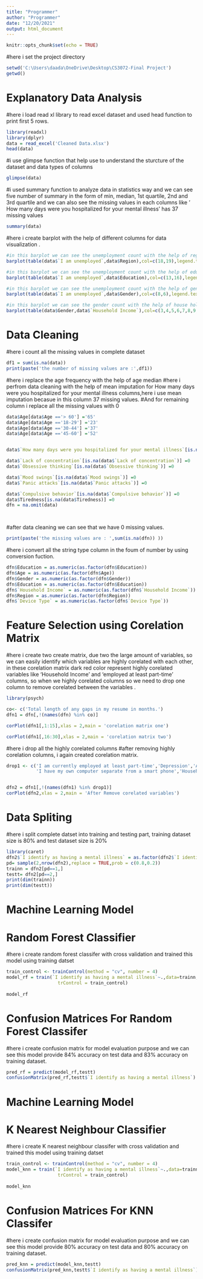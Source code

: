 ```yaml
---
title: "Programmer"
author: "Programmer"
date: "12/20/2021"
output: html_document
---
```


```r
knitr::opts_chunk$set(echo = TRUE)
```


#here i set the project directory

```r
setwd('C:\Users\daada\OneDrive\Desktop\CS3072-Final Project')
getwd()
```
# Explanatory Data Analysis

#here i load read xl library to read excel dataset and used head function to print first 5 rows.

```r

library(readxl)
library(dplyr)
data = read_excel('Cleaned Data.xlsx')
head(data)

```


#i use glimpse function that help use to understand the sturcture of the dataset and data types of columns 

```r
glimpse(data)

```



#i used summary function to analyze data in statistics way and we can see five number of summary in the form of min, median, 1st quartile, 2nd and 3rd quartile and we can also see the missing values in each columns like ' How many days were you hospitalized for your mental illness' has 37 missing values

```r
summary(data)
```



#here i create barplot with the help of different columns for data visualization .

```r
#in this barplot we can see the unemployment count with the help of region
barplot(table(data$`I am unemployed`,data$Region),col=c(18,19),legend.text = TRUE,args.legend =list(x='topright'),las=2,main = 'BARPLOT FOR unemployed AND Region')

#in this barplot we can see the unemployment count with the help of education
barplot(table(data$`I am unemployed`,data$Education),col=c(13,16),legend.text = TRUE,args.legend =list(x='topright'),las=2,main = 'BARPLOT FOR unemployed AND education')

#in this barplot we can see the unemployment count with the help of gender
barplot(table(data$`I am unemployed`,data$Gender),col=c(8,6),legend.text = TRUE,args.legend =list(x='topright'),las=2,main = 'BARPLOT FOR unemployed AND gender')

#in this barplot we can see the gender count with the help of house hold income
barplot(table(data$Gender,data$`Household Income`),col=c(3,4,5,6,7,8,9,10),legend.text = TRUE,args.legend =list(x='topright'),las=2,main = 'BARPLOT FOR gender AND HOUSE HOLD INCOME')

```

# Data Cleaning 

#here i count all the missing values in complete dataset

```r
df1 = sum(is.na(data))
print(paste('the number of missing values are :',df1))

```


#here i replace the age frequency with the help of age median
#here i perfrom data cleaning with the help of mean imputation for How many days were you hospitalized for your mental illness columns,here i use mean imputation becasue in this column 37 missing values.
#And for remaining column i replace all the missing values with 0

```r
data$Age[data$Age =='> 60'] ='65'
data$Age[data$Age =='18-29'] ='23'
data$Age[data$Age =='30-44'] ='37'
data$Age[data$Age =='45-60'] ='52'


data$`How many days were you hospitalized for your mental illness`[is.na(data$`How many days were you hospitalized for your mental illness`)] <- mean(data$`How many days were you hospitalized for your mental illness`, na.rm = TRUE)

data$`Lack of concentration`[is.na(data$`Lack of concentration`)] =0
data$`Obsessive thinking`[is.na(data$`Obsessive thinking`)] =0

data$`Mood swings`[is.na(data$`Mood swings`)] =0
data$`Panic attacks`[is.na(data$`Panic attacks`)] =0

data$`Compulsive behavior`[is.na(data$`Compulsive behavior`)] =0
data$Tiredness[is.na(data$Tiredness)] =0
dfn = na.omit(data)




```


#after data cleaning we can see that we have 0 missing values.

```r

print(paste('the missing values are : ',sum(is.na(dfn)) ))

```

#here i convert all the string type column in the foum of number by using conversion fuction.

```r
dfn$Education = as.numeric(as.factor(dfn$Education))
dfn$Age = as.numeric(as.factor(dfn$Age))
dfn$Gender = as.numeric(as.factor(dfn$Gender))
dfn$Education = as.numeric(as.factor(dfn$Education))
dfn$`Household Income` = as.numeric(as.factor(dfn$`Household Income`))
dfn$Region = as.numeric(as.factor(dfn$Region))
dfn$`Device Type` = as.numeric(as.factor(dfn$`Device Type`))


```


# Feature Selection using Corelation Matrix

#here i create two create matrix, due two the large amount of variables, so we can easily identify which variables are highly corelated with each other, in these corelation matrix dark red color represent highly corelated variables like 'Household Income' and 'employed at least part-time' columns, so when we highly corelated columns so we need to drop one column to remove corelated between the variables .

```r

library(psych)

co<- c('Total length of any gaps in my resume in months.')
dfn1 = dfn[,!(names(dfn) %in% co)]

corPlot(dfn1[,1:15],xlas = 2,main = 'corelation matrix one')

corPlot(dfn1[,16:30],xlas = 2,main = 'corelation matrix two')


```



#here i drop all the highly corelated columns
#after removing highly corelation columns, i again created corelation matrix.

```r
drop1 <- c('I am currently employed at least part-time','Depression','Anxiety','I live with my parents',
           'I have my own computer separate from a smart phone','Household Income','Annual income (including any social welfare programs) in USD','Mood swings','Age','Device Type','Annual income from social welfare programs','I have my regular access to the internet')


dfn2 = dfn1[,!(names(dfn1) %in% drop1)]
corPlot(dfn2,xlas = 2,main = 'After Remove corelated variables')


```

# Data Spliting

#here i split complete datset into training and testing part, training dataset size is 80% and test dataset size is 20%

```r
library(caret)
dfn2$`I identify as having a mental illness` = as.factor(dfn2$`I identify as having a mental illness`)
pd= sample(2,nrow(dfn2),replace = TRUE,prob = c(0.8,0.2))
trainn = dfn2[pd==1,]
testt= dfn2[pd==2,]
print(dim(trainn))
print(dim(testt))


```

# Machine Learning Model
# Random Forest Classifier


#here i create random forest classifer with cross validation and trained this model using training datset

```r

train_control <- trainControl(method = "cv", number = 4)
model_rf = train(`I identify as having a mental illness`~.,data=trainn,method ='rf',
                   trControl = train_control)
              
model_rf

```


# Confusion Matrices For Random Forest Classifer

#here i create confusion matrix for model evaluation purpose and we can see this model provide 84% accuracy on test data and 83% accuracy on training dataset.


```r
pred_rf = predict(model_rf,testt)
confusionMatrix(pred_rf,testt$`I identify as having a mental illness`)

```



# Machine Learning Model
# K Nearest Neighbour Classifier

#here i create K nearest neighbour classifer with cross validation and trained this model using training datset


```r
train_control <- trainControl(method = "cv", number = 4)
model_knn = train(`I identify as having a mental illness`~.,data=trainn,method ='knn',
                   trControl = train_control)
              
model_knn
```

# Confusion Matrices For KNN Classifer

#here i create confusion matrix for model evaluation purpose and we can see this model provide 80% accuracy on test data and 80% accuracy on training dataset.

```r

pred_knn = predict(model_knn,testt)
confusionMatrix(pred_knn,testt$`I identify as having a mental illness`)

```


